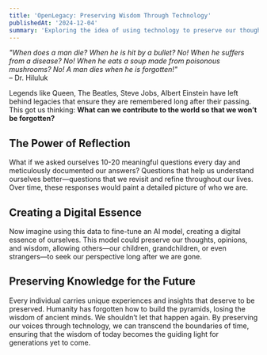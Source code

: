 ```yaml
---
title: 'OpenLegacy: Preserving Wisdom Through Technology'
publishedAt: '2024-12-04'
summary: 'Exploring the idea of using technology to preserve our thoughts, experiences, and wisdom, ensuring we leave a meaningful legacy for future generations.'
---
```


*"When does a man die? When he is hit by a bullet? No! When he suffers from a disease? No! When he eats a soup made from poisonous mushrooms? No! A man dies when he is forgotten!"*  
– Dr. Hiluluk

Legends like Queen, The Beatles, Steve Jobs, Albert Einstein have left behind legacies that ensure they are remembered long after their passing. This got us thinking: **What can we contribute to the world so that we won’t be forgotten?**

## The Power of Reflection

What if we asked ourselves 10-20 meaningful questions every day and meticulously documented our answers? Questions that help us understand ourselves better—questions that we revisit and refine throughout our lives. Over time, these responses would paint a detailed picture of who we are.

## Creating a Digital Essence

Now imagine using this data to fine-tune an AI model, creating a digital essence of ourselves. This model could preserve our thoughts, opinions, and wisdom, allowing others—our children, grandchildren, or even strangers—to seek our perspective long after we are gone.

## Preserving Knowledge for the Future

Every individual carries unique experiences and insights that deserve to be preserved. Humanity has forgotten how to build the pyramids, losing the wisdom of ancient minds. We shouldn’t let that happen again. By preserving our voices through technology, we can transcend the boundaries of time, ensuring that the wisdom of today becomes the guiding light for generations yet to come.